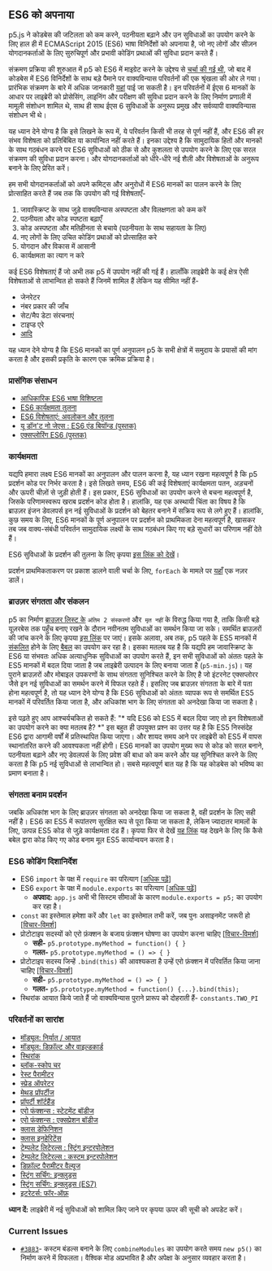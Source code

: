 ## ES6 को अपनाया

p5.js ने कोडबेस की जटिलता को कम करने, पठनीयता बढ़ाने और उन सुविधाओं का उपयोग करने के लिए हाल ही में ECMAScript 2015 (ES6) भाषा विनिर्देशों को अपनाया है, जो नए लोगों और सीज़न योगदानकर्ताओं के लिए सुरुचिपूर्ण और प्रभावी कोडिंग प्रथाओं की सुविधा प्रदान करते हैं।

संक्रमण प्रक्रिया की शुरुआत में p5 को ES6 में माइग्रेट करने के उद्देश्य से [चर्चा की गई थी](https://github.com/processing/p5.js/issues/3758), जो बाद में कोडबेस में ES6 विनिर्देशों के साथ बड़े पैमाने पर वाक्यविन्यास परिवर्तनों की एक श्रृंखला की ओर ले गया। प्रारंभिक संक्रमण के बारे में अधिक जानकारी [यहां](https://github.com/processing/p5.js/pull/3874) पाई जा सकती है। इन परिवर्तनों में ईएस 6 मानकों के आधार पर लाइब्रेरी को प्रोसेसिंग, लाइनिंग और परीक्षण की सुविधा प्रदान करने के लिए निर्माण प्रणाली में मामूली संशोधन शामिल थे, साथ ही साथ ईएस 6 सुविधाओं के अनुरूप प्रमुख और सर्वव्यापी वाक्यविन्यास संशोधन भी थे।

यह ध्यान देने योग्य है कि इसे लिखने के रूप में, ये परिवर्तन किसी भी तरह से पूर्ण नहीं हैं, और ES6 की हर संभव विशेषता को प्रतिबिंबित या कार्यान्वित नहीं करते हैं। इनका उद्देश्य है कि सामुदायिक हितों और मानकों के साथ गठबंधन करने पर ES6 सुविधाओं को ठीक से और कुशलता से उपयोग करने के लिए एक सरल संक्रमण की सुविधा प्रदान करना। और योगदानकर्ताओं को धीरे-धीरे नई शैली और विशेषताओं के अनुरूप बनाने के लिए प्रेरित करें।

हम सभी योगदानकर्ताओं को अपने कमिट्स और अनुरोधों में ES6 मानकों का पालन करने के लिए प्रोत्साहित करते हैं जब तक कि उपयोग की गई विशेषताएँ-

1. जावास्क्रिप्ट के साथ जुड़े वाक्यविन्यास अस्पष्टता और विलक्षणता को कम करें
2. पठनीयता और कोड स्पष्टता बढ़ाएँ
3. कोड अस्पष्टता और मतिहीनता से बचाये (पठनीयता के साथ सहायता के लिए)
4. नए लोगों के लिए उचित कोडिंग प्रथाओं को प्रोत्साहित करे
5. योगदान और विकास में आसानी
6. कार्यक्षमता का त्याग न करे

कई ES6 विशेषताएं हैं जो अभी तक p5 में उपयोग नहीं की गई हैं। हालाँकि लाइब्रेरी के कई क्षेत्र ऐसी विशेषताओं से लाभान्वित हो सकते हैं जिनमें शामिल हैं लेकिन यह सीमित नहीं हैं-

* जेनरेटर
* नंबर प्रकार की जाँच
* सेट/मैप डेटा संरचनाएं
* टाइप्ड एरे
* [आदि](http://es6-features.org/)

यह ध्यान देने योग्य है कि ES6 मानकों का पूर्ण अनुपालन p5 के सभी क्षेत्रों में समुदाय के प्रयासों की मांग करता है और इसकी प्रकृति के कारण एक क्रमिक प्रक्रिया है।

### प्रासंगिक संसाधन

* [आधिकारिक ES6 भाषा विशिष्टता](https://www.ecma-international.org/ecma-262/6.0/)
* [ES6 कार्यक्षमता तुलना](http://incaseofstairs.com/six-speed/)
* [ES6 विशेषताएं: अवलोकन और तुलना](http://es6-features.org/)
* [यू डॉन'ट नो जेएस : ES6 एंड बियॉन्ड  (पुस्तक)](https://github.com/getify/You-Dont-Know-JS/tree/main/es6%20%26%20beyond)
* [एक्सप्लोरिंग ES6 (पुस्तक)](https://exploringjs.com/es6/)

### कार्यक्षमता

यद्यपि हमारा लक्ष्य ES6 मानकों का अनुपालन और पालन करना है, यह ध्यान रखना महत्वपूर्ण है कि p5 प्रदर्शन कोड पर निर्भर करता है। इसे लिखते समय, ES6 की कई विशेषताएं कार्यक्षमता पतन, अड़चनों और ऊपरी चीज़ों से जुड़ी होती हैं। इस प्रकार, ES6 सुविधाओं का उपयोग करने से बचना महत्वपूर्ण है, जिसके परिणामस्वरूप खराब प्रदर्शन कोड होता है। हालांकि, यह एक अस्थायी चिंता का विषय है कि ब्राउज़र इंजन डेवलपर्स इन नई सुविधाओं के प्रदर्शन को बेहतर बनाने में सक्रिय रूप से लगे हुए हैं। हालांकि, कुछ समय के लिए, ES6 मानकों के पूर्ण अनुपालन पर प्रदर्शन को प्राथमिकता देना महत्वपूर्ण है, खासकर तब जब वाक्य-संबंधी परिवर्तन सामुदायिक लक्ष्यों के साथ गठबंधन किए गए बड़े सुधारों का परिणाम नहीं देते हैं।

ES6 सुविधाओं के प्रदर्शन की तुलना के लिए कृपया [इस लिंक को देखें](http://incaseofstairs.com/six-speed/)।

प्रदर्शन प्राथमिकताकरण पर प्रकाश डालने वाली चर्चा के लिए, `forEach` के मामले पर [यहाँ](https://github.com/processing/p5.js/issues/3758#issuecomment-507922753) एक नज़र डालें।

### ब्राउज़र संगतता और संकलन

p5 का निर्माण [ब्राउज़र लिस्ट के](https://github.com/browserslist/browserslist) `अंतिम 2 संस्करणों` और` मृत नहीं` के विरुद्ध किया गया है, ताकि किसी बड़े यूज़रबेस तक पहुँच बनाए रखने के दौरान नवीनतम सुविधाओं का समर्थन किया जा सके। समर्थित ब्राउज़रों की जांच करने के लिए कृपया [इस लिंक](https://browserl.ist/?q=last+2+versions) पर जाएं। इसके अलावा, अब तक, p5 पहले के ES5 मानकों में [संकलित](https://en.wikipedia.org/wiki/Source-to-source_compiler) होने के लिए [बैबल](https://babeljs.io/) का उपयोग कर रहा है। इसका मतलब यह है कि यद्यपि हम जावास्क्रिप्ट के ES6 या संभवतः अधिक अत्याधुनिक सुविधाओं का उपयोग करते हैं, इन सभी सुविधाओं को अंततः पहले के ES5 मानकों में बदल दिया जाता है जब लाइब्रेरी उत्पादन के लिए बनाया जाता है (`p5-min.js`)। यह पुराने ब्राउज़रों और मोबाइल उपकरणों के साथ संगतता सुनिश्चित करने के लिए है जो इंटरनेट एक्सप्लोरर जैसे इन नई सुविधाओं का समर्थन करने में विफल रहते हैं। इसलिए जब ब्राउज़र संगतता के बारे में पता होना महत्वपूर्ण है, तो यह ध्यान देने योग्य है कि ES6 सुविधाओं को अंततः व्यापक रूप से समर्थित ES5 मानकों में परिवर्तित किया जाता है, और अधिकांश भाग के लिए संगतता को अनदेखा किया जा सकता है।

इसे पढ़ते हुए आप आश्चर्यचकित हो सकते हैं: "\* यदि ES6 को ES5 में बदल दिया जाए तो इन विशेषताओं का उपयोग करने का क्या मतलब है? \*" इस बहुत ही उपयुक्त प्रश्न का उत्तर यह है कि ES5 निस्संदेह ES6 द्वारा आगामी वर्षों में प्रतिस्थापित किया जाएगा। और शायद समय आने पर लाइब्रेरी को ES5 में वापस स्थानांतरित करने की आवश्यकता नहीं होगी। ES6 मानकों का उपयोग मुख्य रूप से कोड को सरल बनाने, पठनीयता बढ़ाने और नए डेवलपर्स के लिए प्रवेश की बाधा को कम करने और यह सुनिश्चित करने के लिए करता है कि p5 नई सुविधाओं से लाभान्वित हो। सबसे महत्वपूर्ण बात यह है कि यह कोडबेस को भविष्य का प्रमाण बनाता है।

### संगतता बनाम प्रदर्शन

जबकि अधिकांश भाग के लिए ब्राउज़र संगतता को अनदेखा किया जा सकता है, वही प्रदर्शन के लिए सही नहीं है। ES6 का ES5 में रूपांतरण सुरक्षित रूप से पूरा किया जा सकता है, लेकिन ज्यादातर मामलों के लिए, उत्पन्न ES5 कोड से जुड़े कार्यक्षमता दंड हैं। कृपया फिर से देखें [यह लिंक](http://incaseofstairs.com/six-speed/) यह देखने के लिए कि कैसे बबेल द्वारा कोड किए गए कोड बनाम मूल ES5 कार्यान्वयन करता है।

### ES6 कोडिंग दिशानिर्देश

* ES6 `import` के पक्ष में `require` का परित्याग \[[अधिक पढ़ें](https://exploringjs.com/es6/ch_modules.html#sec_importing-exporting-details)]
* ES6 `export` के पक्ष में `module.exports` का परित्याग \[[अधिक पढ़ें](https://exploringjs.com/es6/ch_modules.html#sec_importing-exporting-details)]
  * **अपवाद:** `app.js` अभी भी सिस्टम सीमाओं के कारण `module.exports = p5;` का उपयोग कर रहा है।
* `const` का इस्तेमाल हमेशा करें और `let` का इस्तेमाल तभी करें, जब पुनः असाइनमेंट जरूरी हो \[[विचार-विमर्श](https://github.com/processing/p5.js/issues/3877)]
* प्रोटोटाइप सदस्यों को एरो फ़ंक्शन के बजाय फ़ंक्शन घोषणा का उपयोग करना चाहिए \[[विचार-विमर्श](https://github.com/processing/p5.js/issues/3875)]
  * **सही-** `p5.prototype.myMethod = function() { }`
  * **गलत-** `p5.prototype.myMethod = () => { }`
* प्रोटोटाइप सदस्य जिन्हें `.bind(this)` की आवश्यकता है उन्हें एरो फ़ंक्शन में परिवर्तित किया जाना चाहिए \[[विचार-विमर्श](https://github.com/processing/p5.js/issues/3875)]
  * **सही-** `p5.prototype.myMethod = () => { }`
  * **गलत-** `p5.prototype.myMethod = function() {...}.bind(this);`
* स्थिरांक आयात किये जाते हैं जो वाक्यविन्यास पुराने प्रारूप को दोहराती हैं- `constants.TWO_PI`

### परिवर्तनों का सारांश

* [मॉड्यूल: निर्यात / आयात](http://es6-features.org/#ValueExportImport)
* [मॉड्यूल: डिफ़ॉल्ट और वाइल्डकार्ड](http://es6-features.org/#ValueExportImport)
* [स्थिरांक](http://es6-features.org/#Constants)
* [ब्लॉक-स्कोप चर](http://es6-features.org/#BlockScopedVariables)
* [रेस्ट पैरामीटर](http://es6-features.org/#RestParameter)
* [स्प्रेड ऑपरेटर ](http://es6-features.org/#SpreadOperator)
* [मेथड प्रॉपर्टीज](http://es6-features.org/#MethodProperties)
* [प्रॉपर्टी शॉर्टहैंड](http://es6-features.org/#PropertyShorthand)
* [एरो फंक्शन्स : स्टेटमेंट बॉडीज](http://es6-features.org/#StatementBodies)
* [एरो फंक्शन्स : एक्सप्रेशन बॉडीज](http://es6-features.org/#ExpressionBodies)
* [क्लास डेफिनिशन](http://es6-features.org/#ClassDefinition)
* [क्लास इनहेरिटेंस](http://es6-features.org/#ClassInheritance)
* [टेम्पलेट लिटेरल्स : स्ट्रिंग इन्टरपोलेशन](http://es6-features.org/#StringInterpolation)
* [टेम्पलेट लिटेरल्स : कस्टम इन्टरपोलेशन  ](http://es6-features.org/#CustomInterpolation)
* [डिफ़ॉल्ट पैरामीटर वैल्यूज](http://es6-features.org/#DefaultParameterValues)
* [स्ट्रिंग सर्चिंग: इन्क्लुड्स](http://es6-features.org/#StringSearching)
* [स्ट्रिंग सर्चिंग: इन्क्लुड्स (ES7)](https://developer.mozilla.org/en-US/docs/Web/JavaScript/Reference/Global_Objects/Array/includes)
* [इटरेटर्स: फॉर-ऑफ़](http://es6-features.org/#IteratorForOfOperator)

**ध्यान दें:** लाइब्रेरी में नई सुविधाओं को शामिल किए जाने पर कृपया ऊपर की सूची को अपडेट करें।

### Current Issues

* [`#3883`](https://github.com/processing/p5.js/issues/3883)- कस्टम बंडल्स बनाने के लिए `combineModules` का उपयोग करते समय `new p5()` का निर्माण करने में विफलता। वैश्विक मोड अप्रभावित है और अपेक्षा के अनुसार व्यवहार करता है।
